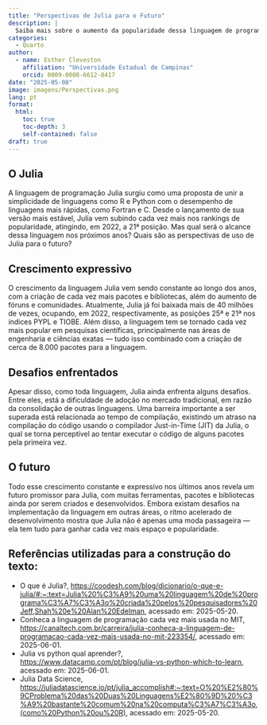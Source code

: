 ```yaml
---
title: "Perspectivas de Julia para o Futuro"
description: |
  Saiba mais sobre o aumento da popularidade dessa linguagem de programação, as áreas de atuação e o potencial de crescimento.
categories:
  - Quarto
author:
  - name: Esther Cleveston
    affiliation: "Universidade Estadual de Campinas"
    orcid: 0009-0008-6612-8417
date: "2025-05-08"
image: imagens/Perspectivas.png
lang: pt
format:
  html:
    toc: true
    toc-depth: 3
    self-contained: false
draft: true
---
```


## O Julia


::: {.justify}
A linguagem de programação Julia surgiu como uma proposta de unir a simplicidade de linguagens como R e Python com o desempenho de linguagens mais rápidas, como Fortran e C. Desde o lançamento de sua versão mais estável, Julia vem subindo cada vez mais nos rankings de popularidade, atingindo, em 2022, a 21ª posição. Mas qual será o alcance dessa linguagem nos próximos anos? Quais são as perspectivas de uso de Julia para o futuro?

:::


## Crescimento expressivo


::: {.justify}
O crescimento da linguagem Julia vem sendo constante ao longo dos anos, com a criação de cada vez mais pacotes e bibliotecas, além do aumento de fóruns e comunidades. Atualmente, Julia já foi baixada mais de 40 milhões de vezes, ocupando, em 2022, respectivamente, as posições 25ª e 21ª nos índices PYPL e TIOBE. Além disso, a linguagem tem se tornado cada vez mais popular em pesquisas científicas, principalmente nas áreas de engenharia e ciências exatas — tudo isso combinado com a criação de cerca de 8.000 pacotes para a linguagem.
:::


## Desafios enfrentados


::: {.justify}
Apesar disso, como toda linguagem, Julia ainda enfrenta alguns desafios. Entre eles, está a dificuldade de adoção no mercado tradicional, em razão da consolidação de outras linguagens. Uma barreira importante a ser superada está relacionada ao tempo de compilação, existindo um atraso na compilação do código usando o compilador Just-in-Time (JIT) da Julia, o qual se torna perceptível ao tentar executar o código de alguns pacotes pela primeira vez.
:::



## O futuro


::: {.justify}
Todo esse crescimento constante e expressivo nos últimos anos revela um futuro promissor para Julia, com muitas ferramentas, pacotes e bibliotecas ainda por serem criados e desenvolvidos. Embora existam desafios na implementação da linguagem em outras áreas, o ritmo acelerado de desenvolvimento mostra que Julia não é apenas uma moda passageira — ela tem tudo para ganhar cada vez mais espaço e popularidade.
:::

## Referências utilizadas para a construção do texto:

::: {.justify}
* O que é Julia?, [https://coodesh.com/blog/dicionario/o-que-e-julia/#:~:text=Julia%20%C3%A9%20uma%20linguagem%20de%20programa%C3%A7%C3%A3o%20criada%20pelos%20pesquisadores%20Jeff,Shah%20e%20Alan%20Edelman](https://coodesh.com/blog/dicionario/o-que-e-julia/#:~:text=Julia%20%C3%A9%20uma%20linguagem%20de%20programa%C3%A7%C3%A3o%20criada%20pelos%20pesquisadores%20Jeff,Shah%20e%20Alan%20Edelman), acessado em: 2025-05-20.
* Conheca a linguagem de programação cada vez mais usada no MIT, [https://canaltech.com.br/carreira/julia-conheca-a-linguagem-de-programacao-cada-vez-mais-usada-no-mit-223354/](https://canaltech.com.br/carreira/julia-conheca-a-linguagem-de-programacao-cada-vez-mais-usada-no-mit-223354/), acessado em: 2025-06-01.
* Julia vs python qual aprender?, [https://www.datacamp.com/pt/blog/julia-vs-python-which-to-learn](https://www.datacamp.com/pt/blog/julia-vs-python-which-to-learn), acessado em: 2025-06-01.
* Julia Data Science, [https://juliadatascience.io/pt/julia_accomplish#:~:text=O%20%E2%80%9CProblema%20das%20Duas%20Linguagens%E2%80%9D%20%C3%A9%20bastante%20comum%20na%20computa%C3%A7%C3%A3o,(como%20Python%20ou%20R)](https://juliadatascience.io/pt/julia_accomplish#:~:text=O%20%E2%80%9CProblema%20das%20Duas%20Linguagens%E2%80%9D%20%C3%A9%20bastante%20comum%20na%20computa%C3%A7%C3%A3o,(como%20Python%20ou%20R)), acessado em: 2025-05-20.
:::

